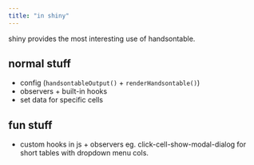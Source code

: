 ```yaml
---
title: "in shiny"
---
```


shiny provides the most interesting use of handsontable.

## normal stuff

- config (`handsontableOutput()` + `renderHandsontable()`)
- observers + built-in hooks
- set data for specific cells

## fun stuff

- custom hooks in js + observers eg. click-cell-show-modal-dialog for
  short tables with dropdown menu cols.

